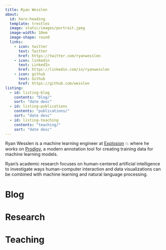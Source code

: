 ```yaml
---
title: Ryan Wesslen
about:
  id: hero-heading
  template: trestles
  image: static/images/portrait.jpeg
  image-width: 10em
  image-shape: round
  links:
    - icon: twitter
      text: Twitter
      href: https://twitter.com/ryanwesslen
    - icon: linkedin
      text: LinkedIn
      href: https://linkedin.com/in/ryanwesslen
    - icon: github
      text: Github
      href: https://github.com/wesslen
listing: 
  - id: listing-blog
    contents: "blog/"
    sort: "date desc"
  - id: listing-publications
    contents: "publications/"
    sort: "date desc"
  - id: listing-teaching
    contents: "teaching/"
    sort: "date desc"
---
```


:::{#hero-heading}

Ryan Wesslen is a machine learning engineer at [Explosion](https://explosion.ai/) 💥 where he works on [Prodigy](https://prodi.gy/), a modern annotation tool for creating training data for machine learning models. 

Ryan’s academic research focuses on human-centered artificial intelligence to investigate ways human-computer interaction and data visualizations can be combined with machine learning and natural language processing. 

:::

# Blog

:::{#listing-blog}

:::

# Research

:::{#listing-publications}

:::

# Teaching

:::{#listing-teaching}

:::